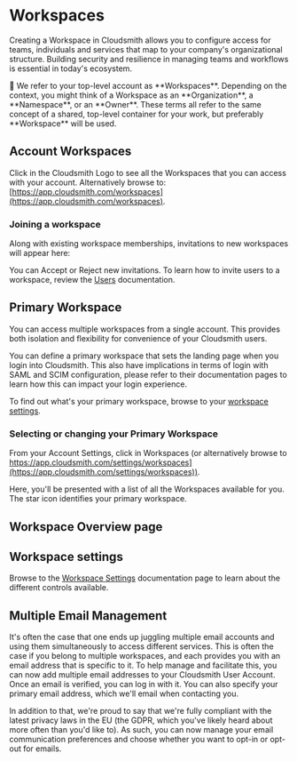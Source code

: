 

# Workspaces

Creating a Workspace in Cloudsmith allows you to configure access for teams, individuals and services that map to your company's organizational structure. Building security and resilience in managing teams and workflows is essential in today's ecosystem.

<Note>
📘 We refer to your top-level account as **Workspaces**. Depending on the context, you might think of a Workspace as an **Organization**, a **Namespace**, or an **Owner**. These terms all refer to the same concept of a shared, top-level container for your work, but preferably **Workspace** will be used.
</Note>

## Account Workspaces

Click in the Cloudsmith Logo to see all the Workspaces that you can access with your account.
Alternatively browse to: [https://app.cloudsmith.com/workspaces](https://app.cloudsmith.com/workspaces).

<BlockImage src={workspaces_list} alt=""></BlockImage>

### Joining a workspace

Along with existing workspace memberships, invitations to new workspaces will appear here:

<BlockImage src={workspace_invite} alt=""></BlockImage>

You can Accept or Reject new invitations. To learn how to invite users to a workspace, review the [Users](/teams-and-accounts/users) documentation.

## Primary Workspace

You can access multiple workspaces from a single account. This provides both isolation and flexibility for convenience of your Cloudsmith users.

You can define a primary workspace that sets the landing page when you login into Cloudsmith. This also have implications in terms of login with SAML and SCIM configuration, please refer to their documentation pages to learn how this can impact your login experience.

To find out what's your primary workspace, browse to your [workspace settings](https://app.cloudsmith.com/settings/workspaces).

### Selecting or changing your Primary Workspace

From your Account Settings, click in Workspaces (or alternatively browse to https://app.cloudsmith.com/settings/workspaces](https://app.cloudsmith.com/settings/workspaces)).

Here, you'll be presented with a list of all the Workspaces available for you. The star icon identifies your primary workspace. 

## Workspace Overview page

## Workspace settings

Browse to the [Workspace Settings](./workspace-settings) documentation page to learn about the different controls available.

## Multiple Email Management

It's often the case that one ends up juggling multiple email accounts and using them simultaneously to access different services. This is often the case if you belong to multiple workspaces, and each provides you with an email address that is specific to it. To help manage and facilitate this, you can now add multiple email addresses to your Cloudsmith User Account. Once an email is verified, you can log in with it. You can also specify your primary email address, which we'll email when contacting you.

In addition to that, we're proud to say that we're fully compliant with the latest privacy laws in the EU (the GDPR, which you've likely heard about more often than you'd like to). As such, you can now manage your email communication preferences and choose whether you want to opt-in or opt-out for emails.

